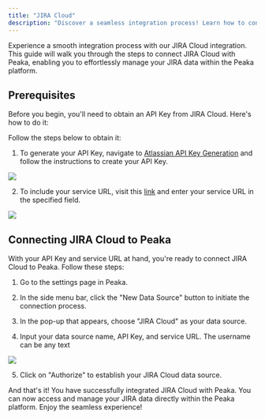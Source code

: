 ```yaml
---
title: "JIRA Cloud"
description: "Discover a seamless integration process! Learn how to connect Jira to Peaka effortlessly for streamlined transactions."
---
```


Experience a smooth integration process with our JIRA Cloud integration. This guide will walk you through the steps to connect JIRA Cloud with Peaka, enabling you to effortlessly manage your JIRA data within the Peaka platform.

## Prerequisites

Before you begin, you'll need to obtain an API Key from JIRA Cloud. Here's how to do it:

Follow the steps below to obtain it:

1. To generate your API Key, navigate to [Atlassian API Key Generation](https://id.atlassian.com/manage-profile/security/api-tokens) and follow the instructions to create your API Key.

<img src="https://cdn.peaka.com/integrations/jira-integration-2.png" />

2. To include your service URL, visit this [link](https://id.atlassian.com/manage-profile/link-preferences) and enter your service URL in the specified field.

<img src="https://cdn.peaka.com/integrations/jira-integration-1.png" />

## Connecting JIRA Cloud to Peaka

With your API Key and service URL at hand, you're ready to connect JIRA Cloud to Peaka. Follow these steps:

1. Go to the settings page in Peaka.

2. In the side menu bar, click the "New Data Source" button to initiate the connection process.

3. In the pop-up that appears, choose "JIRA Cloud" as your data source.

4. Input your data source name, API Key, and service URL. The username can be any text

<img src="https://cdn.peaka.com/integrations/jira-integration-3.png" />

5. Click on "Authorize" to establish your JIRA Cloud data source.

And that's it! You have successfully integrated JIRA Cloud with Peaka. You can now access and manage your JIRA data directly within the Peaka platform. Enjoy the seamless experience!
